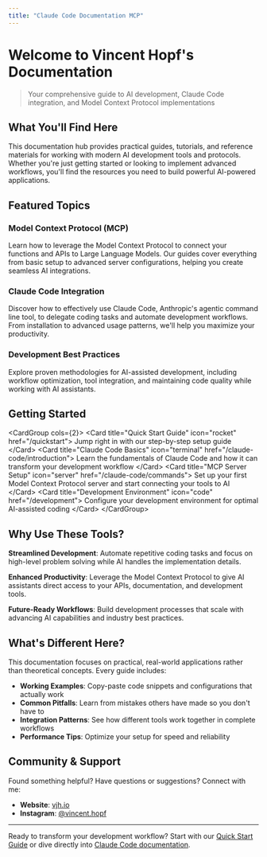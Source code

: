 ```yaml
---
title: "Claude Code Documentation MCP"
---
```


# Welcome to Vincent Hopf's Documentation

> Your comprehensive guide to AI development, Claude Code integration, and Model Context Protocol implementations

## What You'll Find Here

This documentation hub provides practical guides, tutorials, and reference materials for working with modern AI development tools and protocols. Whether you're just getting started or looking to implement advanced workflows, you'll find the resources you need to build powerful AI-powered applications.

## Featured Topics

### Model Context Protocol (MCP)

Learn how to leverage the Model Context Protocol to connect your functions and APIs to Large Language Models. Our guides cover everything from basic setup to advanced server configurations, helping you create seamless AI integrations.

### Claude Code Integration

Discover how to effectively use Claude Code, Anthropic's agentic command line tool, to delegate coding tasks and automate development workflows. From installation to advanced usage patterns, we'll help you maximize your productivity.

### Development Best Practices

Explore proven methodologies for AI-assisted development, including workflow optimization, tool integration, and maintaining code quality while working with AI assistants.

## Getting Started

 \<CardGroup cols={2}\> \<Card title="Quick Start Guide" icon="rocket" href="/quickstart"\> Jump right in with our step-by-step setup guide \</Card\> \<Card title="Claude Code Basics" icon="terminal" href="/claude-code/introduction"\> Learn the fundamentals of Claude Code and how it can transform your development workflow \</Card\> \<Card title="MCP Server Setup" icon="server" href="/claude-code/commands"\> Set up your first Model Context Protocol server and start connecting your tools to AI \</Card\> \<Card title="Development Environment" icon="code" href="/development"\> Configure your development environment for optimal AI-assisted coding \</Card\> \</CardGroup\> 

## Why Use These Tools?

**Streamlined Development**: Automate repetitive coding tasks and focus on high-level problem solving while AI handles the implementation details.

**Enhanced Productivity**: Leverage the Model Context Protocol to give AI assistants direct access to your APIs, documentation, and development tools.

**Future-Ready Workflows**: Build development processes that scale with advancing AI capabilities and industry best practices.

## What's Different Here?

This documentation focuses on practical, real-world applications rather than theoretical concepts. Every guide includes:

- **Working Examples**: Copy-paste code snippets and configurations that actually work
- **Common Pitfalls**: Learn from mistakes others have made so you don't have to
- **Integration Patterns**: See how different tools work together in complete workflows
- **Performance Tips**: Optimize your setup for speed and reliability

## Community & Support

Found something helpful? Have questions or suggestions? Connect with me:

- **Website**: [vjh.io](http://vjh.io)
- **Instagram**: [@vincent.hopf](https://vjh.io/insta)

---

Ready to transform your development workflow? Start with our [Quick Start Guide](https://claude.ai/quickstart) or dive directly into [Claude Code documentation](https://claude.ai/claude-code/introduction).